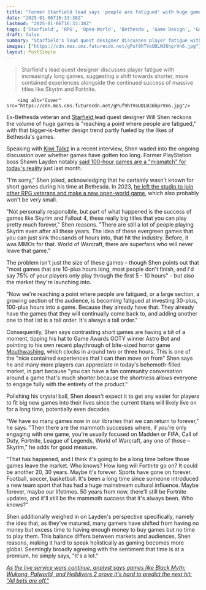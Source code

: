 ```yaml
---
title: "Former Starfield lead says 'people are fatigued' with huge games, and 'I'm sorry' because 'part of what happened is the success of games like Skyrim and Fallout 4'"
date: "2025-01-06T16:33:38Z"
lastmod: "2025-01-06T16:33:38Z"
tags: ['Starfield', 'RPG', 'Open-World', 'Bethesda', 'Game Design', 'Game Length', 'Industry Trends', 'Skyrim', 'Fallout 4', 'MMO', 'World of Warcraft', 'Fortnite', 'Live Service']
draft: false
summary: "Starfield's lead quest designer discusses player fatigue with increasingly long games, suggesting a shift towards shorter, more contained experiences alongside the continued success of massive titles like Skyrim and Fortnite."
images: ["https://cdn.mos.cms.futurecdn.net/gPuf9hTVoUDLWJ6hprVn6.jpg"]
layout: PostSimple
---
```

> Starfield's lead quest designer discusses player fatigue with increasingly long games, suggesting a shift towards shorter, more contained experiences alongside the continued success of massive titles like Skyrim and Fortnite.


        <img alt="Cover" src="https://cdn.mos.cms.futurecdn.net/gPuf9hTVoUDLWJ6hprVn6.jpg"/>
        
Ex-Bethesda veteran and [Starfield ](https://www.gamesradar.com/starfield-guide/)lead quest designer Will Shen reckons the volume of huge games is "reaching a point where people are fatigued," with that bigger-is-better design trend partly fueled by the likes of Bethesda's games.

Speaking with [<u>Kiwi Talkz</u>](https://youtu.be/PCYpt9Zg7cM) in a recent interview, Shen waded into the ongoing discussion over whether games have gotten too long. Former PlayStation boss Shawn Layden notably [<u>said 100-hour games are a "mismatch" for today's reality</u>](https://www.gamesradar.com/games/former-playstation-boss-shawn-layden-says-100-hour-games-are-a-mismatch-to-todays-reality-i-havent-even-opened-red-dead-redemption-2-because-i-dont-have-90-hours/) just last month.

"I'm sorry," Shen joked, acknowledging that he certainly wasn't known for short games during his time at Bethesda. In 2023, [<u>he left the studio to join other RPG veterans and make a new open-world game</u>](https://www.gamesradar.com/starfields-lead-quest-designer-leaves-bethesda-to-join-other-rpg-veterans-making-a-new-open-world-game/), which also probably won't be very small.

"Not personally responsible, but part of what happened is the success of games like Skyrim and Fallout 4, these really big titles that you can play pretty much forever," Shen reasons. "There are still a lot of people playing Skyrim even after all these years. The idea of these evergreen games that you can just sink thousands of hours into, that hit the industry. Before, it was MMOs for that. World of Warcraft, there are superfans who will never leave that game."

The problem isn't just the size of these games – though Shen points out that "most games that are 10-plus hours long, most people don't finish, and I'd say 75% of your players only play through the first 5 - 10 hours" – but also the market they're launching into.

"Now we're reaching a point where people are fatigued, or a large section, a growing section of the audience, is becoming fatigued at investing 30-plus, 100-plus hours into a game. Because they already have that. They already have the games that they will continually come back to, and adding another one to that list is a tall order. It's always a tall order."

Consequently, Shen says contrasting short games are having a bit of a moment, tipping his hat to Game Awards GOTY winner Astro Bot and pointing to his own recent playthrough of bite-sized horror game [Mouthwashing](https://store.steampowered.com/app/2475490/Mouthwashing/), which clocks in around two or three hours. This is one of the "nice contained experiences that I can then move on from" Shen says he and many more players can appreciate in today's behemoth-filled market, in part because "you can have a fan community conversation around a game that's much shorter because the shortness allows everyone to engage fully with the entirety of the product."

Polishing his crystal ball, Shen doesn't expect it to get any easier for players to fit big new games into their lives since the current titans will likely live on for a long time, potentially even decades.

"We have so many games now in our libraries that we can return to forever," he says. "Then there are the mammoth successes where, if you're only engaging with one game, you're usually focused on Madden or FIFA, Call of Duty, Fortnite, League of Legends, World of Warcraft, any one of those – Skyrim," he adds for good measure.

"That has happened, and I think it's going to be a long time before those games leave the market. Who knows? How long will Fortnite go on? It could be another 20, 30 years. Maybe it's forever. Sports have gone on forever. Football, soccer, basketball. It's been a long time since someone introduced a new team sport that has had a huge mainstream cultural influence. Maybe forever, maybe our lifetimes. 50 years from now, there'll still be Fortnite updates, and it'll still be the mammoth success that it's always been. Who knows?"

Shen additionally weighed in on Layden's perspective specifically, namely the idea that, as they've matured, many gamers have shifted from having no money but excess time to having enough money to buy games but no time to play them. This balance differs between markets and audiences, Shen reasons, making it hard to speak holistically as gaming becomes more global. Seemingly broadly agreeing with the sentiment that time is at a premium, he simply says, "It's a lot."

[<u><em>As the live service wars continue, analyst says games like Black Myth: Wukong, Palworld, and Helldivers 2 prove it's hard to predict the next hit: "All bets are off."</em></u>](https://www.gamesradar.com/games/action/as-the-live-service-wars-continue-analyst-says-games-like-black-myth-wukong-palworld-and-helldivers-2-prove-its-hard-to-predict-the-next-hit-all-bets-are-off/)
        